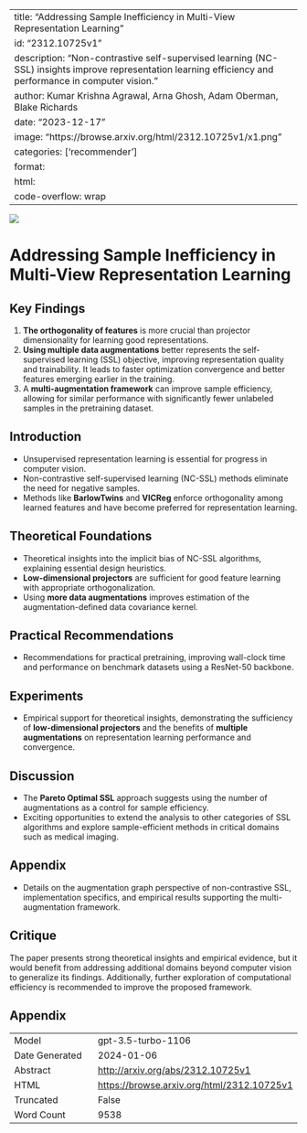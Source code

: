 
---
title: "Addressing Sample Inefficiency in Multi-View Representation Learning"
id: "2312.10725v1"
description: "Non-contrastive self-supervised learning (NC-SSL) insights improve representation learning efficiency and performance in computer vision."
author: Kumar Krishna Agrawal, Arna Ghosh, Adam Oberman, Blake Richards
date: "2023-12-17"
image: "https://browse.arxiv.org/html/2312.10725v1/x1.png"
categories: ['recommender']
format:
  html:
    code-overflow: wrap
---

![](https://browse.arxiv.org/html/2312.10725v1/x1.png)

# Addressing Sample Inefficiency in Multi-View Representation Learning

## Key Findings
1. **The orthogonality of features** is more crucial than projector dimensionality for learning good representations.
2. **Using multiple data augmentations** better represents the self-supervised learning (SSL) objective, improving representation quality and trainability. It leads to faster optimization convergence and better features emerging earlier in the training.
3. A **multi-augmentation framework** can improve sample efficiency, allowing for similar performance with significantly fewer unlabeled samples in the pretraining dataset.

## Introduction
- Unsupervised representation learning is essential for progress in computer vision.
- Non-contrastive self-supervised learning (NC-SSL) methods eliminate the need for negative samples.
- Methods like **BarlowTwins** and **VICReg** enforce orthogonality among learned features and have become preferred for representation learning.

## Theoretical Foundations
- Theoretical insights into the implicit bias of NC-SSL algorithms, explaining essential design heuristics.
- **Low-dimensional projectors** are sufficient for good feature learning with appropriate orthogonalization.
- Using **more data augmentations** improves estimation of the augmentation-defined data covariance kernel.

## Practical Recommendations
- Recommendations for practical pretraining, improving wall-clock time and performance on benchmark datasets using a ResNet-50 backbone.

## Experiments
- Empirical support for theoretical insights, demonstrating the sufficiency of **low-dimensional projectors** and the benefits of **multiple augmentations** on representation learning performance and convergence.

## Discussion
- The **Pareto Optimal SSL** approach suggests using the number of augmentations as a control for sample efficiency.
- Exciting opportunities to extend the analysis to other categories of SSL algorithms and explore sample-efficient methods in critical domains such as medical imaging.

## Appendix
- Details on the augmentation graph perspective of non-contrastive SSL, implementation specifics, and empirical results supporting the multi-augmentation framework.

## Critique
The paper presents strong theoretical insights and empirical evidence, but it would benefit from addressing additional domains beyond computer vision to generalize its findings. Additionally, further exploration of computational efficiency is recommended to improve the proposed framework.

## Appendix

|          |          |
|----------|----------|
| Model     | gpt-3.5-turbo-1106       |
| Date Generated     | 2024-01-06       |
| Abstract | [http://arxiv.org/abs/2312.10725v1](http://arxiv.org/abs/2312.10725v1)        |
| HTML     | [https://browse.arxiv.org/html/2312.10725v1](https://browse.arxiv.org/html/2312.10725v1)       |
| Truncated       | False       |
| Word Count       | 9538       |